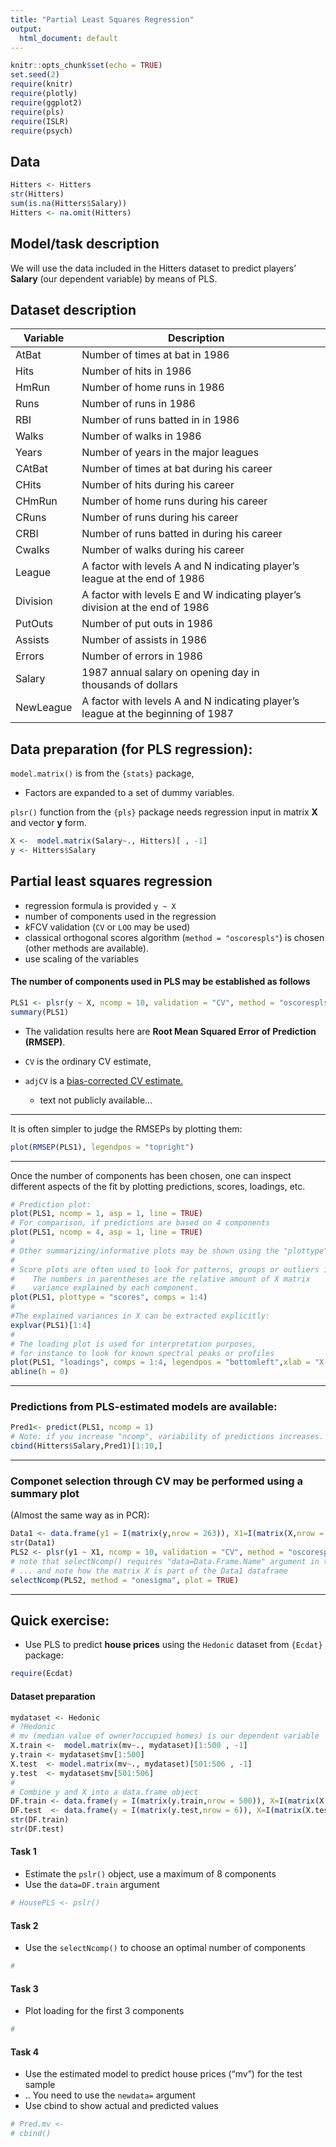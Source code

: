 ```yaml
---
title: "Partial Least Squares Regression"
output:
  html_document: default
---
```


```r
knitr::opts_chunk$set(echo = TRUE)
set.seed(2)
require(knitr)
require(plotly)
require(ggplot2)
require(pls)
require(ISLR)
require(psych)
```

## Data

```r
Hitters <- Hitters
str(Hitters)
sum(is.na(Hitters$Salary))
Hitters <- na.omit(Hitters)
```

## Model/task description

We will use the data included in the Hitters dataset to predict players' **Salary** (our dependent variable) by means of PLS.


## Dataset description


| Variable   | Description                                                                         |   |
|------------|-------------------------------------------------------------------------------------|---|
| AtBat      |  Number of times at bat in 1986                                                     |   |
| Hits       |  Number of hits in 1986                                                             |   |
| HmRun      |  Number of home runs in 1986                                                        |   |
| Runs       |  Number of runs in 1986                                                             |   |
| RBI        |  Number of runs batted in in 1986                                                   |   |
| Walks      |  Number of walks in 1986                                                            |   |
| Years      |  Number of years in the major   leagues                                             |   |
| CAtBat     |  Number of times at bat during his   career                                         |   |
| CHits      |  Number of hits during his career                                                   |   |
| CHmRun     |  Number of home runs during his   career                                            |   |
| CRuns      |  Number of runs during his career                                                   |   |
| CRBI       |  Number of runs batted in during   his career                                       |   |
| Cwalks     |  Number of walks during his career                                                  |   |
| League     |  A factor with levels A and N   indicating player's league at the end of 1986       |   |
| Division   |  A factor with levels E and W   indicating player's division at the end of 1986     |   |
| PutOuts    |  Number of put outs in 1986                                                         |   |
| Assists    |  Number of assists in 1986                                                          |   |
| Errors     |  Number of errors in 1986                                                           |   |
| Salary     |  1987 annual salary on opening day   in thousands of dollars                        |   |
| NewLeague  |  A factor with levels A and N   indicating player's league at the beginning of 1987 |   |


## Data preparation (for PLS regression):


`model.matrix()` is from the `{stats}` package, 

* Factors are expanded to a set of dummy variables.


`plsr()` function from the `{pls}` package needs regression input in matrix $\mathbf{X}$ and vector $\mathbf{y}$ form.

```r
X <-  model.matrix(Salary~., Hitters)[ , -1]
y <- Hitters$Salary
```


## Partial least squares regression

* regression formula is provided `y ~ X`  
* number of components used in the regression  
* $k$FCV validation (`CV` or `LOO` may be used)  
* classical orthogonal scores algorithm (`method = "oscorespls"`) is chosen (other methods are available).
* use scaling of the variables


#### The number of components used in PLS may be established as follows

```r
PLS1 <- plsr(y ~ X, ncomp = 10, validation = "CV", method = "oscorespls", scale=T)
summary(PLS1)
```


* The validation results here are **Root Mean Squared Error of Prediction (RMSEP)**. 

* `CV` is the ordinary CV estimate, 
* `adjCV` is a [bias-corrected CV estimate.](https://onlinelibrary.wiley.com/doi/abs/10.1002/cem.887)  
  + text not publicly available...

--- 

It is often simpler to judge the RMSEPs by plotting them:

```r
plot(RMSEP(PLS1), legendpos = "topright")
```

---

Once the number of components has been chosen, one can inspect different aspects of the fit by plotting predictions, scores, loadings, etc.

```r
# Prediction plot:
plot(PLS1, ncomp = 1, asp = 1, line = TRUE)
# For comparison, if predictions are based on 4 components
plot(PLS1, ncomp = 4, asp = 1, line = TRUE)
#
# Other summarizing/informative plots may be shown using the "plottype" argument
# 
# Score plots are often used to look for patterns, groups or outliers in the data:
#    The numbers in parentheses are the relative amount of X matrix
#    variance explained by each component. 
plot(PLS1, plottype = "scores", comps = 1:4)
#
#The explained variances in X can be extracted explicitly:
explvar(PLS1)[1:4]
#
# The loading plot is used for interpretation purposes, 
# for instance to look for known spectral peaks or profiles
plot(PLS1, "loadings", comps = 1:4, legendpos = "bottomleft",xlab = "X-matrix variables (column id)")
abline(h = 0)
```

--- 

### Predictions from PLS-estimated models are available:

```r
Pred1<- predict(PLS1, ncomp = 1)
# Note: if you increase "ncomp", variability of predictions increases.
cbind(Hitters$Salary,Pred1)[1:10,]
```

--- 

### Componet selection through CV may be performed using a summary plot 

(Almost the same way as in PCR):


```r
Data1 <- data.frame(y1 = I(matrix(y,nrow = 263)), X1=I(matrix(X,nrow = 263)))
str(Data1)
PLS2 <- plsr(y1 ~ X1, ncomp = 10, validation = "CV", method = "oscorespls", scale=T, data = Data1)
# note that selectNcomp() requires "data=Data.Frame.Name" argument in the plsr() 
# ... and note how the matrix X is part of the Data1 dataframe
selectNcomp(PLS2, method = "onesigma", plot = TRUE)
```
---- 

## Quick exercise:

* Use PLS to predict **house prices** using the `Hedonic` dataset from `{Ecdat}` package:

```r
require(Ecdat)
```

#### Dataset preparation

```r
mydataset <- Hedonic
# ?Hedonic
# mv (median value of owner?occupied homes) is our dependent variable
X.train <-  model.matrix(mv~., mydataset)[1:500 , -1]
y.train <- mydataset$mv[1:500]
X.test  <- model.matrix(mv~., mydataset)[501:506 , -1]
y.test  <- mydataset$mv[501:506]
#
# Combine y and X into a data.frame object
DF.train <- data.frame(y = I(matrix(y.train,nrow = 500)), X=I(matrix(X.train,nrow = 500)))
DF.test  <- data.frame(y = I(matrix(y.test,nrow = 6)), X=I(matrix(X.test,nrow = 6)))
str(DF.train)
str(DF.test)
```

#### Task 1 

* Estimate the `pslr()` object, use a maximum of 8 components
* Use the `data=DF.train` argument

```r
# HousePLS <- pslr()
```


#### Task 2 

* Use the `selectNcomp()` to choose an optimal number of components

```r
# 
```


#### Task 3 

* Plot loading for the first 3 components

```r
# 
```


#### Task 4 

* Use the estimated model to predict house prices ("mv") for the test sample
* .. You need to use the `newdata=` argument
* Use cbind to show actual and predicted values 

```r
# Pred.mv <- 
# cbind()
```


